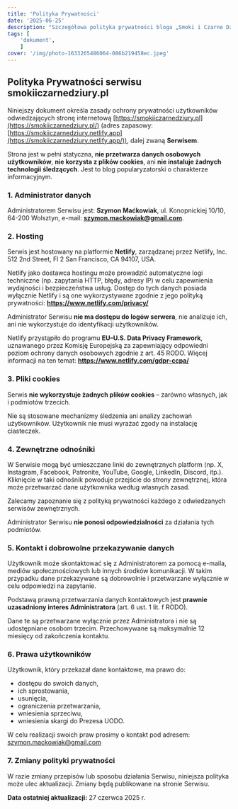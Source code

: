 ```yaml
---
title: 'Polityka Prywatności'
date: '2025-06-25'
description: "Szczegółowa polityka prywatności bloga „Smoki i Czarne Dziury”, obejmująca zasady przetwarzania danych, hosting, pliki cookies, logi serwera oraz prawa użytkowników zgodnie z RODO."
tags: [
	'dokument',
	]
cover: '/img/photo-1633265486064-086b219458ec.jpeg'
---
```

## Polityka Prywatności serwisu smokiiczarnedziury.pl

Niniejszy dokument określa zasady ochrony prywatności użytkowników odwiedzających stronę internetową [https://smokiiczarnedziury.pl](https://smokiiczarnedziury.pl/) (adres zapasowy: [https://smokiiczarnedziury.netlify.app](https://smokiiczarnedziury.netlify.app/)), dalej zwaną **Serwisem**.

Strona jest w pełni statyczna, **nie przetwarza danych osobowych użytkowników**, **nie korzysta z plików cookies**, ani **nie instaluje żadnych technologii śledzących**. Jest to blog popularyzatorski o charakterze informacyjnym.

### 1. Administrator danych

Administratorem Serwisu jest: **Szymon Maćkowiak**, ul. Konopnickiej 10/10, 64-200 Wolsztyn, e-mail: **szymon.mackowiak@gmail.com**.

### 2. Hosting

Serwis jest hostowany na platformie **Netlify**, zarządzanej przez Netlify, Inc.
512 2nd Street, Fl 2 San Francisco, CA 94107, USA.

Netlify jako dostawca hostingu może prowadzić automatyczne logi techniczne (np. zapytania HTTP, błędy, adresy IP) w celu zapewnienia wydajności i bezpieczeństwa usług. Dostęp do tych danych posiada wyłącznie Netlify i są one wykorzystywane zgodnie z jego polityką prywatności:
**https://www.netlify.com/privacy/**

Administrator Serwisu **nie ma dostępu do logów serwera**, nie analizuje ich, ani nie wykorzystuje do identyfikacji użytkowników.

Netlify przystąpiło do programu **EU–U.S. Data Privacy Framework**, uznawanego przez Komisję Europejską za zapewniający odpowiedni poziom ochrony danych osobowych zgodnie z art. 45 RODO. Więcej informacji na ten temat: 
**https://www.netlify.com/gdpr-ccpa/**

### 3. Pliki cookies

Serwis **nie wykorzystuje żadnych plików cookies** – zarówno własnych, jak i podmiotów trzecich.

Nie są stosowane mechanizmy śledzenia ani analizy zachowań użytkowników. Użytkownik nie musi wyrażać zgody na instalację ciasteczek.

### 4. Zewnętrzne odnośniki

W Serwisie mogą być umieszczane linki do zewnętrznych platform (np. X, Instagram, Facebook, Patronite, YouTube, Google, LinkedIn, Discord, itp.). Kliknięcie w taki odnośnik powoduje przejście do strony zewnętrznej, która może przetwarzać dane użytkownika według własnych zasad.

Zalecamy zapoznanie się z polityką prywatności każdego z odwiedzanych serwisów zewnętrznych.

Administrator Serwisu **nie ponosi odpowiedzialności** za działania tych podmiotów.

### 5. Kontakt i dobrowolne przekazywanie danych

Użytkownik może skontaktować się z Administratorem za pomocą e-maila, mediów społecznościowych lub innych środków komunikacji. W takim przypadku dane przekazywane są dobrowolnie i przetwarzane wyłącznie w celu odpowiedzi na zapytanie.

Podstawą prawną przetwarzania danych kontaktowych jest **prawnie uzasadniony interes Administratora** (art. 6 ust. 1 lit. f RODO).

Dane te są przetwarzane wyłącznie przez Administratora i nie są udostępniane osobom trzecim. Przechowywane są maksymalnie 12 miesięcy od zakończenia kontaktu.

### 6. Prawa użytkowników

Użytkownik, który przekazał dane kontaktowe, ma prawo do:

- dostępu do swoich danych,
- ich sprostowania,
- usunięcia,
- ograniczenia przetwarzania,
- wniesienia sprzeciwu,
- wniesienia skargi do Prezesa UODO.

W celu realizacji swoich praw prosimy o kontakt pod adresem: szymon.mackowiak@gmail.com

### 7. Zmiany polityki prywatności

W razie zmiany przepisów lub sposobu działania Serwisu, niniejsza polityka może ulec aktualizacji. Zmiany będą publikowane na stronie Serwisu.

**Data ostatniej aktualizacji:** 27 czerwca 2025 r.